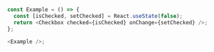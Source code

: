 ```typescript jsx


const Example = () => {
  const [isChecked, setChecked] = React.useState(false);
  return <Checkbox checked={isChecked} onChange={setChecked} />;
};

<Example />;
```
